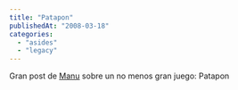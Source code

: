 ```yaml
---
title: "Patapon"
publishedAt: "2008-03-18"
categories: 
  - "asides"
  - "legacy"
---
```


Gran post de [Manu](http://elblogdemanu.com/patapon-un-soplo-de-aire-fresco/) sobre un no menos gran juego: Patapon

